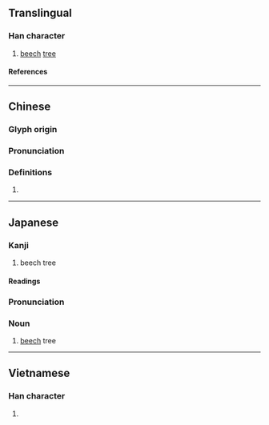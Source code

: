 {{character info/new}}
==Translingual==

===Han character===
{{Han char|rn=75|rad=木|as=12|sn=16|four=|canj=DOTF|ids=⿰木無}}

# [[beech]] [[tree]]

====References====
{{Han ref|kx=0552.170|dkj=15513|dj=0941.060|hdz=21292.040|uh=6A45}}

----

==Chinese==
{{zh-forms}}

===Glyph origin===
{{Han etym}}

===Pronunciation===
{{zh-pron
|m=mó
|c=mou4
|mc=y
|oc=y
|ma=
|cat=n
}}

===Definitions===
{{zh-hanzi}}

# {{rfdef|lang=zh}}

----

==Japanese==

===Kanji===
{{ja-kanji|grade=uc|rs=木12}}

# beech tree

====Readings====
{{ja-readings
|on=ぼ, も
|kun=かた, ぶな
}}

{{ja-kanjitab|ぶな|yomi=k}}

===Pronunciation===
{{ja-pron|ぶな|yomi=k}}

===Noun===
{{ja-noun|ぶな|ブナ}}

# [[beech]] tree

----

==Vietnamese==

===Han character===
{{vi-readings|rs=木12|reading=vồ}}

# {{defn|lang=vi|sort=木12}}